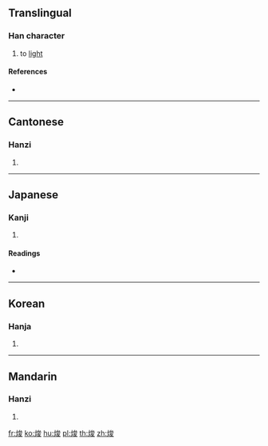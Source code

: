 ==Translingual==

===Han character===
{{Han char|rn=86|rad=火|as=07|sn=11|four=93847|canj=FICE}}

# to [[light]]

====References====
* {{Han ref|kx=0673.030|dkj=19079|dj=1081.070|hdz=32206.120|uh=710C|ud=28940|bh=D64D|bd=54861}}

----

==Cantonese==

===Hanzi===
{{yue-hanzi|jyut=|y=cheut1, jeun3}}

# {{defn|lang=yue|sort=火07}}

----

==Japanese==

===Kanji===
{{ja-kanji|grade=|rs=火07}}

# {{defn|lang=ja|sort=火07}}

====Readings====
* {{ja-readings|on=[[しゅん]] (shun), [[そん]] (son), [[さん]] (san)|kun=[[やく]] (yaku)}}

----

==Korean==

===Hanja===
{{ko-hanja|hangeul=준|eumhun=|rv=jun|mr=chun|y=cwun}}

# {{defn|lang=ko|sort=火07}}

----

==Mandarin==

===Hanzi===
{{cmn-hanzi|pin=[[jùn]] ([[jun4]])|wg=chün<sup>4</sup>}}

# {{defn|lang=cmn|sort=火07}}

[[fr:焌]]
[[ko:焌]]
[[hu:焌]]
[[pl:焌]]
[[th:焌]]
[[zh:焌]]